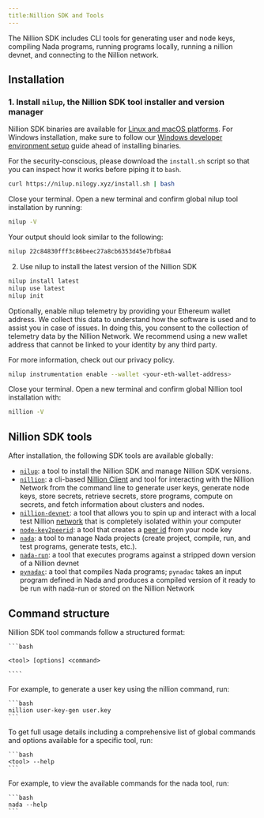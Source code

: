 ```yaml
---
title:Nillion SDK and Tools
---
```


The Nillion SDK includes CLI tools for generating user and node keys, compiling Nada programs, running programs locally, running a nillion devnet, and connecting to the Nillion network.

## Installation

### 1. Install `nilup`, the Nillion SDK tool installer and version manager

Nillion SDK binaries are available for [Linux and macOS platforms](limitations#platforms). For Windows installation, make sure to follow our [Windows developer environment setup](installation#windows-guide) guide ahead of installing binaries.

For the security-conscious, please download the `install.sh` script so that you can inspect how it works before piping it to `bash`.

```bash
curl https://nilup.nilogy.xyz/install.sh | bash
```

Close your terminal. Open a new terminal and confirm global nilup tool installation by running:

```bash
nilup -V
```

Your output should look similar to the following:

```bash
nilup 22c84830fff3c86beec27a8cb6353d45e7bfb8a4
```

2. Use nilup to install the latest version of the Nillion SDK

```bash
nilup install latest
nilup use latest
nilup init
```

Optionally, enable nilup telemetry by providing your Ethereum wallet address. We collect this data to understand how the software is used and to assist you in case of issues. In doing this, you consent to the collection of telemetry data by the Nillion Network. We recommend using a new wallet address that cannot be linked to your identity by any third party.

For more information, check out our privacy policy.

```bash
nilup instrumentation enable --wallet <your-eth-wallet-address>
```

Close your terminal. Open a new terminal and confirm global Nillion tool installation with:

```bash
nillion -V
```

## Nillion SDK tools

After installation, the following SDK tools are available globally:

- [`nilup`](nilup): a tool to install the Nillion SDK and manage Nillion SDK versions.
- [`nillion`](nillion): a cli-based [Nillion Client](nillion-client.md) and tool for interacting with the Nillion Network from the command line to generate user keys, generate node keys, store secrets, retrieve secrets, store programs, compute on secrets, and fetch information about clusters and nodes.
- [`nillion-devnet`](nillion-devnet): a tool that allows you to spin up and interact with a local test Nillion [network](concepts.md#clusters) that is completely isolated within your computer
- [`node-key2peerid`](node-key2peerid): a tool that creates a [peer id](concepts.md#peer-id) from your node key
- [`nada`](nada): a tool to manage Nada projects (create project, compile, run, and test programs, generate tests, etc.).
- [`nada-run`](nada-run): a tool that executes programs against a stripped down version of a Nillion devnet
- [`pynadac`](pynadac): a tool that compiles Nada programs; `pynadac` takes an input program defined in Nada and produces a compiled version of it ready to be run with nada-run or stored on the Nillion Network

## Command structure

Nillion SDK tool commands follow a structured format:

    ```bash

    <tool> [options] <command>

    ````

For example, to generate a user key using the nillion command, run:

    ```bash
    nillion user-key-gen user.key
    ```

To get full usage details including a comprehensive list of global commands and options available for a specific tool, run:

    ```bash
    <tool> --help
    ```

For example, to view the available commands for the nada tool, run:

    ```bash
    nada --help
    ```
